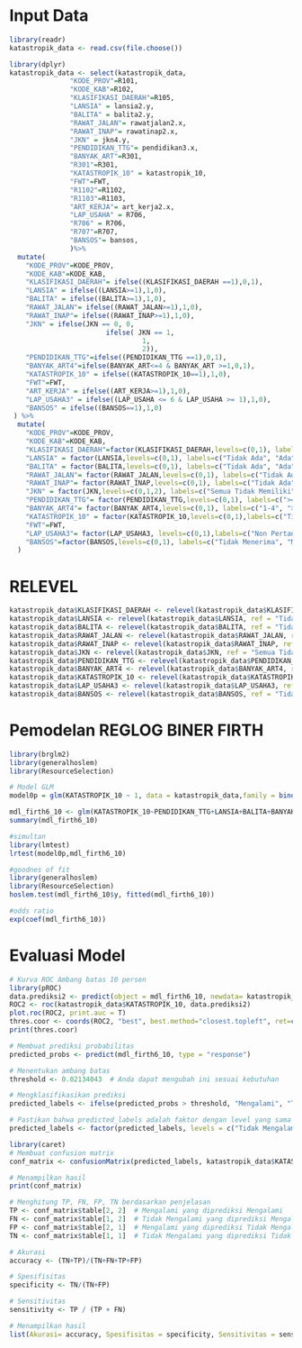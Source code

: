 # Input Data
```{r}
library(readr)
katastropik_data <- read.csv(file.choose())
```

```{r}
library(dplyr)
katastropik_data <- select(katastropik_data, 
               "KODE_PROV"=R101,
               "KODE_KAB"=R102,
               "KLASIFIKASI_DAERAH"=R105,
               "LANSIA" = lansia2.y,
               "BALITA" = balita2.y,
               "RAWAT_JALAN"= rawatjalan2.x,
               "RAWAT_INAP"= rawatinap2.x,
               "JKN" = jkn4.y,
               "PENDIDIKAN_TTG"= pendidikan3.x,
               "BANYAK_ART"=R301,
               "R301"=R301,
               "KATASTROPIK_10" = katastropik_10,
               "FWT"=FWT,
               "R1102"=R1102,
               "R1103"=R1103,
               "ART_KERJA"= art_kerja2.x,
               "LAP_USAHA" = R706,
               "R706" = R706,
               "R707"=R707,
               "BANSOS"= bansos,
               )%>%
  mutate(
    "KODE_PROV"=KODE_PROV,
    "KODE_KAB"=KODE_KAB,
    "KLASIFIKASI_DAERAH"= ifelse((KLASIFIKASI_DAERAH ==1),0,1),
    "LANSIA" = ifelse((LANSIA>=1),1,0),
    "BALITA" = ifelse((BALITA>=1),1,0),
    "RAWAT_JALAN"= ifelse((RAWAT_JALAN>=1),1,0),
    "RAWAT_INAP"= ifelse((RAWAT_INAP>=1),1,0),
    "JKN" = ifelse(JKN == 0, 0,
                        ifelse( JKN == 1,
                                 1,
                                 2)),
    "PENDIDIKAN_TTG"=ifelse((PENDIDIKAN_TTG ==1),0,1),
    "BANYAK_ART4"=ifelse(BANYAK_ART<=4 & BANYAK_ART >=1,0,1),
    "KATASTROPIK_10" = ifelse((KATASTROPIK_10==1),1,0),
    "FWT"=FWT, 
    "ART_KERJA" = ifelse((ART_KERJA>=1),1,0),
    "LAP_USAHA3" = ifelse((LAP_USAHA <= 6 & LAP_USAHA >= 1),1,0),
    "BANSOS" = ifelse((BANSOS==1),1,0)
 ) %>%
  mutate(
    "KODE_PROV"=KODE_PROV,
    "KODE_KAB"=KODE_KAB,
    "KLASIFIKASI_DAERAH"=factor(KLASIFIKASI_DAERAH,levels=c(0,1), labels=c("Perkotaan", "Perdesaan")),
    "LANSIA" = factor(LANSIA,levels=c(0,1), labels=c("Tidak Ada", "Ada")),
    "BALITA" = factor(BALITA,levels=c(0,1), labels=c("Tidak Ada", "Ada")),
    "RAWAT_JALAN"= factor(RAWAT_JALAN,levels=c(0,1), labels=c("Tidak Ada", "Ada")),
    "RAWAT_INAP"= factor(RAWAT_INAP,levels=c(0,1), labels=c("Tidak Ada", "Ada")),
    "JKN" = factor(JKN,levels=c(0,1,2), labels=c("Semua Tidak Memiliki", "Sebagian Memiliki","Semua Memiliki")),
    "PENDIDIKAN_TTG"= factor(PENDIDIKAN_TTG,levels=c(0,1), labels=c(">=SMA", "<SMA")),
    "BANYAK_ART4"= factor(BANYAK_ART4,levels=c(0,1), labels=c("1-4", ">4")),
    "KATASTROPIK_10" = factor(KATASTROPIK_10,levels=c(0,1),labels=c("Tidak Mengalami", "Mengalami")),   
    "FWT"=FWT,
    "LAP_USAHA3"= factor(LAP_USAHA3, levels=c(0,1),labels=c("Non Pertanian","Pertanian")),
    "BANSOS"=factor(BANSOS,levels=c(0,1), labels=c("Tidak Menerima", "Menerima")),
  )
```

# RELEVEL
```{r}
katastropik_data$KLASIFIKASI_DAERAH <- relevel(katastropik_data$KLASIFIKASI_DAERAH, ref = "Perkotaan")
katastropik_data$LANSIA <- relevel(katastropik_data$LANSIA, ref = "Tidak Ada")
katastropik_data$BALITA <- relevel(katastropik_data$BALITA, ref = "Tidak Ada")
katastropik_data$RAWAT_JALAN <- relevel(katastropik_data$RAWAT_JALAN, ref = "Tidak Ada")
katastropik_data$RAWAT_INAP <- relevel(katastropik_data$RAWAT_INAP, ref = "Tidak Ada")
katastropik_data$JKN <- relevel(katastropik_data$JKN, ref = "Semua Tidak Memiliki")
katastropik_data$PENDIDIKAN_TTG <- relevel(katastropik_data$PENDIDIKAN_TTG, ref = ">=SMA")
katastropik_data$BANYAK_ART4 <- relevel(katastropik_data$BANYAK_ART4, ref = "1-4")
katastropik_data$KATASTROPIK_10 <- relevel(katastropik_data$KATASTROPIK_10, ref = "Tidak Mengalami")
katastropik_data$LAP_USAHA3 <- relevel(katastropik_data$LAP_USAHA3, ref = "Pertanian")
katastropik_data$BANSOS <- relevel(katastropik_data$BANSOS, ref = "Tidak Menerima")
```

# Pemodelan REGLOG BINER FIRTH
```{r}
library(brglm2)
library(generalhoslem)
library(ResourceSelection)

# Model GLM
model0p = glm(KATASTROPIK_10 ~ 1, data = katastropik_data,family = binomial(logit), method = "brglmFit", pl=TRUE)

mdl_firth6_10 <- glm(KATASTROPIK_10~PENDIDIKAN_TTG+LANSIA+BALITA+BANYAK_ART4+LAP_USAHA3+JKN+BANSOS+KLASIFIKASI_DAERAH+RAWAT_JALAN+RAWAT_INAP,family = binomial(link ="logit"),data = katastropik_data, method = "brglmFit",pl=TRUE)
summary(mdl_firth6_10)

#simultan
library(lmtest)
lrtest(model0p,mdl_firth6_10)

#goodnes of fit
library(generalhoslem)
library(ResourceSelection)
hoslem.test(mdl_firth6_10$y, fitted(mdl_firth6_10))

#odds ratio
exp(coef(mdl_firth6_10))
```

# Evaluasi Model
```{r}
# Kurva ROC Ambang batas 10 persen
library(pROC)
data.prediksi2 <- predict(object = mdl_firth6_10, newdata= katastropik_data, type= "response" )
ROC2 <- roc(katastropik_data$KATASTROPIK_10, data.prediksi2)
plot.roc(ROC2, print.auc = T)
thres.coor <- coords(ROC2, "best", best.method="closest.topleft", ret=c("threshold", "accuracy"))
print(thres.coor)

# Membuat prediksi probabilitas
predicted_probs <- predict(mdl_firth6_10, type = "response")

# Menentukan ambang batas
threshold <- 0.02134043  # Anda dapat mengubah ini sesuai kebutuhan

# Mengklasifikasikan prediksi
predicted_labels <- ifelse(predicted_probs > threshold, "Mengalami", "Tidak Mengalami")

# Pastikan bahwa predicted_labels adalah faktor dengan level yang sama
predicted_labels <- factor(predicted_labels, levels = c("Tidak Mengalami", "Mengalami"))

library(caret)
# Membuat confusion matrix
conf_matrix <- confusionMatrix(predicted_labels, katastropik_data$KATASTROPIK_10)

# Menampilkan hasil
print(conf_matrix)

# Menghitung TP, FN, FP, TN berdasarkan penjelasan
TP <- conf_matrix$table[2, 2]  # Mengalami yang diprediksi Mengalami
FN <- conf_matrix$table[1, 2]  # Tidak Mengalami yang diprediksi Mengalami
FP <- conf_matrix$table[2, 1]  # Mengalami yang diprediksi Tidak Mengalami
TN <- conf_matrix$table[1, 1]  # Tidak Mengalami yang diprediksi Tidak Mengalami

# Akurasi
accuracy <- (TN+TP)/(TN+FN+TP+FP)

# Spesifisitas
specificity <- TN/(TN+FP)

# Sensitivitas
sensitivity <- TP / (TP + FN)

# Menampilkan hasil
list(Akurasi= accuracy, Spesifisitas = specificity, Sensitivitas = sensitivity)
```

